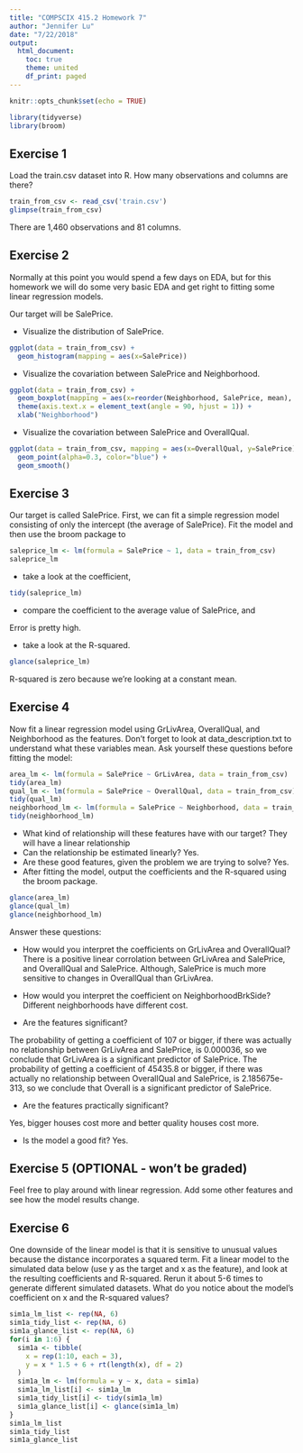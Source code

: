 ```yaml
---
title: "COMPSCIX 415.2 Homework 7"
author: "Jennifer Lu"
date: "7/22/2018"
output:
  html_document:
    toc: true
    theme: united
    df_print: paged
---
```


```r
knitr::opts_chunk$set(echo = TRUE)
```

```r
library(tidyverse)
library(broom)
```

## Exercise 1
Load the train.csv dataset into R. How many observations and columns are there?
```r
train_from_csv <- read_csv('train.csv')
glimpse(train_from_csv)
```

There are 1,460 observations and 81 columns.

## Exercise 2
Normally at this point you would spend a few days on EDA, but for this homework we will do some very basic EDA and get right to fitting some linear regression models.

Our target will be SalePrice.

- Visualize the distribution of SalePrice.
```r
ggplot(data = train_from_csv) +
  geom_histogram(mapping = aes(x=SalePrice))
```

- Visualize the covariation between SalePrice and Neighborhood.
```r
ggplot(data = train_from_csv) +
  geom_boxplot(mapping = aes(x=reorder(Neighborhood, SalePrice, mean), y=SalePrice)) +
  theme(axis.text.x = element_text(angle = 90, hjust = 1)) +
  xlab("Neighborhood")
```

- Visualize the covariation between SalePrice and OverallQual.
```r
ggplot(data = train_from_csv, mapping = aes(x=OverallQual, y=SalePrice)) +
  geom_point(alpha=0.3, color="blue") +
  geom_smooth()
```
## Exercise 3
Our target is called SalePrice. First, we can fit a simple regression model consisting of only the intercept (the average of SalePrice). Fit the model and then use the broom package to
```r
saleprice_lm <- lm(formula = SalePrice ~ 1, data = train_from_csv)
saleprice_lm
```

- take a look at the coefficient,
```r
tidy(saleprice_lm)
```
- compare the coefficient to the average value of SalePrice, and

Error is pretty high.

- take a look at the R-squared.

```r
glance(saleprice_lm)
```

R-squared is zero because we're looking at a constant mean.

## Exercise 4
Now fit a linear regression model using GrLivArea, OverallQual, and Neighborhood as the features. Don’t forget to look at  data_description.txt to understand what these variables mean. Ask yourself these questions before fitting the model:
```r
area_lm <- lm(formula = SalePrice ~ GrLivArea, data = train_from_csv)
tidy(area_lm)
qual_lm <- lm(formula = SalePrice ~ OverallQual, data = train_from_csv)
tidy(qual_lm)
neighborhood_lm <- lm(formula = SalePrice ~ Neighborhood, data = train_from_csv)
tidy(neighborhood_lm)
```
- What kind of relationship will these features have with our target?
They will have a linear relationship
- Can the relationship be estimated linearly?
Yes.
- Are these good features, given the problem we are trying to solve?
Yes.
- After fitting the model, output the coefficients and the R-squared using the broom package.
```r
glance(area_lm)
glance(qual_lm)
glance(neighborhood_lm)
```

Answer these questions:

- How would you interpret the coefficients on GrLivArea and OverallQual?
There is a positive linear corrolation between GrLivArea and SalePrice, and OverallQual and SalePrice. Although, SalePrice is much more sensitive to changes in OverallQual than GrLivArea.

- How would you interpret the coefficient on NeighborhoodBrkSide?
Different neighborhoods have different cost.

- Are the features significant?

The probability of getting a coefficient of 107 or bigger, if there was actually no relationship between GrLivArea and SalePrice, is 0.000036, so we conclude that GrLivArea is a significant predictor of SalePrice. The probability of getting a coefficient of 45435.8 or bigger, if there was actually no relationship between OverallQual and SalePrice, is 2.185675e-313, so we conclude that Overall is a significant predictor of SalePrice.

- Are the features practically significant?

Yes, bigger houses cost more and better quality houses cost more.

- Is the model a good fit?
Yes.

## Exercise 5 (OPTIONAL - won’t be graded)
Feel free to play around with linear regression. Add some other features and see how the model results change.

## Exercise 6
One downside of the linear model is that it is sensitive to unusual values because the distance incorporates a squared term. Fit a linear model to the simulated data below (use y as the target and x as the feature), and look at the resulting coefficients and R-squared. Rerun it about 5-6 times to generate different simulated datasets. What do you notice about the model’s coefficient on x and the R-squared values?

```r
sim1a_lm_list <- rep(NA, 6)
sim1a_tidy_list <- rep(NA, 6)
sim1a_glance_list <- rep(NA, 6)
for(i in 1:6) {
  sim1a <- tibble(
    x = rep(1:10, each = 3),
    y = x * 1.5 + 6 + rt(length(x), df = 2)
  )
  sim1a_lm <- lm(formula = y ~ x, data = sim1a)
  sim1a_lm_list[i] <- sim1a_lm
  sim1a_tidy_list[i] <- tidy(sim1a_lm)
  sim1a_glance_list[i] <- glance(sim1a_lm)
}
sim1a_lm_list
sim1a_tidy_list
sim1a_glance_list
```
